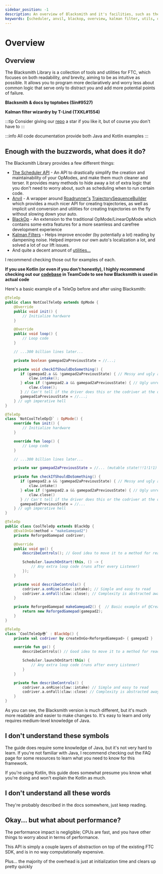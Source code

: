 ```yaml
---
sidebar_position: -1
description: An overview of Blacksmith and it's facilities, such as the Scheduler API, Anvil, BlackOp, it's Kalman Filters, and more!
keywords: [scheduler, anvil, blackop, overview, kalman filter, utils, demo]
---
```



# Overview

## Overview

The Blacksmith Library is a collection of tools and utilities for FTC, which focuses on both readability, *and* brevity,
aiming to be as intuitive as possible. It allows you to program more declaratively and worry less about common logic
that serve only to distract you and add more potential points of failure.

**Blacksmith & docs by toptobes (Sin#9527)**

**Kalman filter wizardry by T-Lind (TXKL#1554)**

:::tip
Consider giving our [repo](https://github.com/RR-9527/robot-code-v2/) a star if you like it, but of
course you don't have to
:::

:::info
All code documentation provide both Java and Kotlin examples
:::

## Enough with the buzzwords, what does it do?

The Blacksmith Library provides a few different things:
 - [The Scheduler API](/scheduler-api/overview) - An API to drastically simplify the creation and
  maintainability of your OpModes, and make them much cleaner and terser. It provides many methods
  to hide away a lot of extra logic that you don't need to worry about, such as scheduling when to
  run certain code.
 - [Anvil](/anvil/overview) - A wrapper around [Roadrunner's](https://learnroadrunner.com/)
  [TrajectorySequenceBuilder](https://learnroadrunner.com/trajectory-sequence.html) which provides
  a much nicer API for creating trajectories, as well as implicit unit conversion and utilities for
  creating trajectories on the fly without slowing down your auto.
 - [BlackOp](/black-op/overview) - An extension to the traditional OpMode/LinearOpMode which
  contains some extra features for a more seamless and carefree development experience
 - [Kalman Filters](./util/kalmanfilters/kalmanfilter-object) - Helps improve encoder (by
  potentially a lot) reading by dampening noise. Helped improve our own auto's localization a lot,
  and solved a lot of our lift issues.
 - And quite a decent amount of [utilities...](/util/overview)

I recommend checking those out for examples of each.

**If you use Kotlin (or even if you don't honestly), I highly recommend checking out our
[codebase](https://github.com/RR-9527/robot-code-v2/) in TeamCode to see how Blacksmith is used in
actual code**

Here's a basic example of a TeleOp before and after using Blacksmith:

<Tabs groupId="programming-language">
  <TabItem value="java" label="Java">

  ```java
  @TeleOp
  public class NotCoolTeleOp extends OpMode {
      @Override
      public void init() {
          // Initialize hardware
      }

      @Override
      public void loop() {
          // Loop code
      }

      // ...300 billion lines later...

      private boolean gamepad2aPreviousState = //...;

      private void checkIfShouldDoSomething() {
         if (gamepad2.a && !gamepad2aPreviousState) { // Messy and ugly and ew 🤮
             claw.intake();
         } else if (!gamepad2.a && gamepad2aPreviousState) { // Ugly unreadable signal edge detectors
             claw.close();
         } // Can't tell if the driver does this or the codriver at the quick glance
         gamepad1aPreviousState = //...;
      } // ugh imperative hell
  }
  ```

  </TabItem>
  <TabItem value="kt" label="Kotlin">

  ```kotlin
  @TeleOp
  class `NotCoolTeleOp😔` : OpMode() {
      override fun init() {
          // Initialize hardware
      }

      override fun loop() {
          // Loop code
      }

      // ...300 billion lines later...

      private var gamepad2aPreviousState = //... (mutable state!!!1!1!1)

      private fun checkIfShouldDoSomething() {
         if (gamepad2.a && !gamepad2aPreviousState) { // Messy and ugly and ew 🤮
             claw.intake()
         } else if (!gamepad2.a && gamepad2aPreviousState) { // Ugly unreadable signal edge detectors
             claw.close()
         } // Can't tell if the driver does this or the codriver at the quick glance
         gamepad1aPreviousState = //...
      } // ugh imperative hell
  }
  ```

</TabItem>
</Tabs>

<Tabs groupId="programming-language">
<TabItem value="java" label="Java">

```java
@TeleOp
public class CoolTeleOp extends BlackOp {
    @EvalOnGo(method = "makeGamepad2")
    private ReforgedGamepad codriver;

    @Override
    public void go() {
        describeControls(); // Good idea to move it to a method for readability

        Scheduler.launchOnStart(this, () -> {
            // Any extra loop code (runs after every Listener)
        });
    }

    private void describeControls() {
        codriver.a.onRise(claw::intake); // Simple and easy to read
        codriver.a.onFall(claw::close); // Complexity is abstracted away
    }

    private ReforgedGamepad makeGamepad2() {  // Basic example of @CreateOnGo/@EvalOnGo
        return new ReforgedGamepad(gamepad2);
    }
}
```

</TabItem>
<TabItem value="kt" label="Kotlin">

```kotlin
@TeleOp
class `CoolTeleOp😎` : BlackOp() {
    private val codriver by createOnGo<ReforgedGamepad> { gamepad2 }

    override fun go() {
        describeControls() // Good idea to move it to a method for readability

        Scheduler.launchOnStart(this) {
            // Any extra loop code (runs after every Listener)
        }
    }

    private fun describeControls() {
        codriver.a.onRise(claw::intake) // Simple and easy to read
        codriver.a.onFall(claw::close) // Complexity is abstracted away
    }
}
```

</TabItem>
</Tabs>

As you can see, the Blacksmith version is much different, but it's much more readable and easier to make changes to.
It's easy to learn and only requires medium-level knowledge of Java.

## I don't understand these symbols

The guide does require some knowledge of Java, but it's not very hard to learn. If you're not familiar with Java, I recommend
checking out the FAQ page for some resources to learn what you need to know for this framework.

If you're using Kotlin, this guide does somewhat presume you know what you're doing and won't explain the Kotlin as much.

## I don't understand all these words

They're probably described in the docs somewhere, just keep reading.

## Okay... but what about performance?

The performance impact is negligible; CPUs are fast, and you have other things to worry about in terms of performance.

This API is simply a couple layers of abstraction on top of the existing FTC SDK, and is in no way computationally
expensive.

Plus... the majority of the overhead is just at initialization time and clears up pretty quickly
